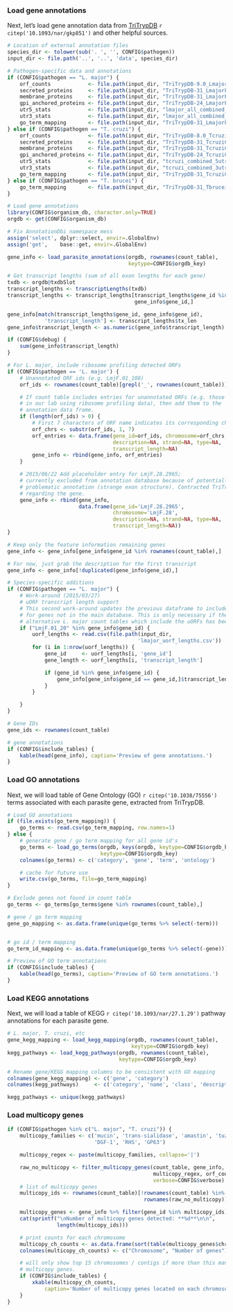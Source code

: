 ### Load gene annotations

Next, let's load gene annotation data from [TriTrypDB](http://tritrypdb.org/tritrypdb/)
`r citep('10.1093/nar/gkp851')` and other helpful sources.

```r
# Location of external annotation files
species_dir <- tolower(sub('. ', '', CONFIG$pathogen))
input_dir <- file.path('..', '..', 'data', species_dir)

# Pathogen-specific data and annotations
if (CONFIG$pathogen == "L. major") {
    orf_counts            <- file.path(input_dir, "TriTrypDB-9.0_LmajorFriedlin_ORF_counts.txt")
    secreted_proteins     <- file.path(input_dir, "TriTrypDB-31_LmajorFriedlin_SignalP.csv")
    membrane_proteins     <- file.path(input_dir, "TriTrypDB-31_LmajorFriedlin_TMHMM.csv")
    gpi_anchored_proteins <- file.path(input_dir, "TriTrypDB-24_LmajorFriedlin_PredGPI.csv")
    utr5_stats            <- file.path(input_dir, "lmajor_all_combined_5utr.csv")
    utr3_stats            <- file.path(input_dir, "lmajor_all_combined_3utr.csv")
    go_term_mapping       <- file.path(input_dir, "TriTrypDB-31_LmajorFriedlin_go_terms.csv")
} else if (CONFIG$pathogen == "T. cruzi") {
    orf_counts            <- file.path(input_dir, "TriTrypDB-8.0_TcruziCLBrenerEsmeraldo_ORF_counts.txt")
    secreted_proteins     <- file.path(input_dir, "TriTrypDB-31_TcruziCLBrenerEsmeraldo-like_SignalP.csv")
    membrane_proteins     <- file.path(input_dir, "TriTrypDB-31_TcruziCLBrenerEsmeraldo-like_TMHMM.csv")
    gpi_anchored_proteins <- file.path(input_dir, "TriTrypDB-24_TcruziCLBrenerEsmeraldo-like_PredGPI.csv")
    utr5_stats            <- file.path(input_dir, "tcruzi_combined_5utrs.csv")
    utr3_stats            <- file.path(input_dir, "tcruzi_combined_3utrs.csv")
    go_term_mapping       <- file.path(input_dir, "TriTrypDB-31_TcruziCLBrenerEsmeraldo-like_go_terms.csv")
} else if (CONFIG$pathogen == "T. brucei") {
    go_term_mapping       <- file.path(input_dir, "TriTrypDB-31_TbruceiTREU927_go_terms.csv")
}
```

```r
# Load gene annotations
library(CONFIG$organism_db, character.only=TRUE)
orgdb <- get(CONFIG$organism_db)

# Fix AnnotationDbi namespace mess
assign('select', dplyr::select, envir=.GlobalEnv)
assign('get',    base::get, envir=.GlobalEnv)

gene_info <- load_parasite_annotations(orgdb, rownames(count_table),
                                       keytype=CONFIG$orgdb_key)

# Get transcript lengths (sum of all exon lengths for each gene)
txdb <- orgdb@txdbSlot
transcript_lengths <- transcriptLengths(txdb)
transcript_lengths <- transcript_lengths[transcript_lengths$gene_id %in%
                                         gene_info$gene_id,]

gene_info[match(transcript_lengths$gene_id, gene_info$gene_id), 
            'transcript_length'] <- transcript_lengths$tx_len
gene_info$transcript_length <- as.numeric(gene_info$transcript_length)

if (CONFIG$debug) {
    sum(gene_info$transcript_length)
}

# For L. major, include ribosome profiling detected ORFs
if (CONFIG$pathogen == 'L. major') {
    # Unannotated ORF ids (e.g. LmjF.01_108)
    orf_ids <- rownames(count_table)[grepl('_', rownames(count_table))]        

    # If count table includes entries for unannotated ORFs (e.g. those detected
    # in our lab using ribosome profiling data), then add them to the
    # annotation data frame.
    if (length(orf_ids) > 0) {
        # First 7 characters of ORF name indicates its corresponding chromosome
        orf_chrs <- substr(orf_ids, 1, 7)
        orf_entries <- data.frame(gene_id=orf_ids, chromosome=orf_chrs,
                                  description=NA, strand=NA, type=NA,
                                  transcript_length=NA)
        gene_info <- rbind(gene_info, orf_entries)
    }

    # 2015/06/22 Add placeholder entry for LmjF.28.2965;
    # currently excluded from annotation database because of potentially
    # problematic annotation (strange exon structure). Contracted TriTrypDB
    # regarding the gene.
    gene_info <- rbind(gene_info,
                       data.frame(gene_id='LmjF.28.2965',
                                  chromosome='LmjF.28',
                                  description=NA, strand=NA, type=NA, 
                                  transcript_length=NA))
}

# Keep only the feature information remaining genes
gene_info <- gene_info[gene_info$gene_id %in% rownames(count_table),]

# For now, just grab the description for the first transcript
gene_info <- gene_info[!duplicated(gene_info$gene_id),]

# Species-specific additions
if (CONFIG$pathogen == "L. major") {
    # Work-around (2015/03/27)
    # uORF transcript length support
    # This second work-around updates the previous dataframe to include lengths
    # for genes not in the main database. This is only necessary if the
    # alternative L. major count tables which include the uORFs has been used.
    if ("LmjF.01_20" %in% gene_info$gene_id) {
        uorf_lengths <- read.csv(file.path(input_dir,
                                          'lmajor_uorf_lengths.csv'))
        for (i in 1:nrow(uorf_lengths)) {
            gene_id     <- uorf_lengths[i, 'gene_id']
            gene_length <- uorf_lengths[i, 'transcript_length']

            if (gene_id %in% gene_info$gene_id) {
                gene_info[gene_info$gene_id == gene_id,]$transcript_length <- gene_length
            }
        }

    }
}

# Gene IDs
gene_ids <- rownames(count_table)
```

```r
# gene annotations
if (CONFIG$include_tables) {
    kable(head(gene_info), caption='Preview of gene annotations.')
}
```

### Load GO annotations

Next, we will load table of Gene Ontology (GO) `r citep('10.1038/75556')` terms
associated with each parasite gene, extracted from TriTrypDB.

```r
# Load GO annotations
if (file.exists(go_term_mapping)) {
    go_terms <- read.csv(go_term_mapping, row.names=1)
} else {
    # generate gene / go term mapping for all gene id's
    go_terms <- load_go_terms(orgdb, keys(orgdb, keytype=CONFIG$orgdb_key),
                              keytype=CONFIG$orgdb_key)
    colnames(go_terms) <- c('category', 'gene', 'term', 'ontology')

    # cache for future use
    write.csv(go_terms, file=go_term_mapping)
}

# Exclude genes not found in count table
go_terms <- go_terms[go_terms$gene %in% rownames(count_table),]

# gene / go term mapping
gene_go_mapping <- as.data.frame(unique(go_terms %>% select(-term)))


# go id / term mapping
go_term_id_mapping <- as.data.frame(unique(go_terms %>% select(-gene)))
```

```r
# Preview of GO term annotations
if (CONFIG$include_tables) {
    kable(head(go_terms), caption='Preview of GO term annotations.')
}
```

### Load KEGG annotations

Next, we will load a table of KEGG `r citep('10.1093/nar/27.1.29')` pathway
annotations for each parasite gene.

```r
# L. major, T. cruzi, etc
gene_kegg_mapping <- load_kegg_mapping(orgdb, rownames(count_table),
                                        keytype=CONFIG$orgdb_key)
kegg_pathways <- load_kegg_pathways(orgdb, rownames(count_table),
                                    keytype=CONFIG$orgdb_key)

# Rename gene/KEGG mapping columns to be consistent with GO mapping
colnames(gene_kegg_mapping) <- c('gene', 'category')
colnames(kegg_pathways)     <- c('category', 'name', 'class', 'description')

kegg_pathways <- unique(kegg_pathways)
```

### Load multicopy genes

```r
if (CONFIG$pathogen %in% c("L. major", "T. cruzi")) {
    multicopy_families <- c('mucin', 'trans-sialidase', 'amastin', 'tuzin',
                            'DGF-1', 'RHS', 'GP63')

    multicopy_regex <- paste(multicopy_families, collapse='|')

    raw_no_multicopy <- filter_multicopy_genes(count_table, gene_info,
                                               multicopy_regex, orf_counts,
                                               verbose=CONFIG$verbose)
    # list of multicopy genes
    multicopy_ids <- rownames(count_table)[!rownames(count_table) %in%
                                            rownames(raw_no_multicopy)]

    multicopy_genes <- gene_info %>% filter(gene_id %in% multicopy_ids)
    cat(sprintf("\nNumber of multicopy genes detected: **%d**\n\n",
                length(multicopy_ids)))

    # print counts for each chromosome
    multicopy_ch_counts <- as.data.frame(sort(table(multicopy_genes$chromosome), decreasing=TRUE))
    colnames(multicopy_ch_counts) <- c("Chromosome", "Number of genes")

    # will only show top 15 chromosomes / contigs if more than this many contain
    # multicopy genes.
    if (CONFIG$include_tables) {
        xkable(multicopy_ch_counts, 
            caption='Number of multicopy genes located on each chromosome.')
    }
}
```

